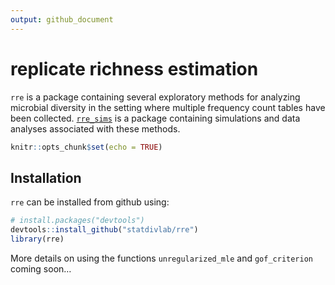 ```yaml
---
output: github_document
---
```


# replicate richness estimation

`rre` is a package containing several exploratory methods for analyzing microbial diversity in the setting where multiple frequency count tables have been collected.  [`rre_sims`](https://github.com/statdivlab/rre_sims) is a package containing simulations and data analyses associated with these methods.

```r
knitr::opts_chunk$set(echo = TRUE)
```

## Installation

`rre` can be installed from github using:

``` r
# install.packages("devtools")
devtools::install_github("statdivlab/rre")
library(rre)
```

More details on using the functions `unregularized_mle` and `gof_criterion` coming soon...
